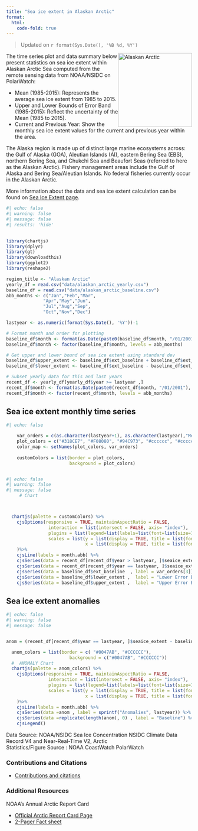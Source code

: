 ```yaml
---
title: "Sea ice extent in Alaskan Arctic"
format: 
  html:
    code-fold: true
---
```



> Updated on `r format(Sys.Date(), '%B %d, %Y')`

<img src="img/arctic.png" alt="Alaskan Arctic" style="float: right; width: 200px;"/>


The time series plot and data summary below present statistics on sea ice extent within Alaskan Arctic Sea
computed from the remote sensing data from NOAA/NSIDC on PolarWatch:

* Mean (1985-2015): Represents the average sea ice extent from 1985 to 2015.
* Upper and Lower Bounds of Error Band (1985-2015): Reflect the uncertainty of the Mean (1985 to 2015).
* Current and Previous Year: Show the monthly sea ice extent values for the current and previous year within the area.

The Alaska region is made up of distinct large marine ecosystems across: the Gulf of Alaska (GOA), Aleutian Islands (AI), eastern Bering Sea (EBS), northern Bering Sea, and Chukchi Sea and Beaufort Seas (referred to here as the Alaskan Arctic). Fishery management areas include the Gulf of Alaska and Bering Sea/Aleutian Islands. No federal fisheries currently occur in the Alaskan Arctic.

More information about the data and sea ice extent calculation can be found on [Sea Ice Extent page](extent.html).





```r
#| echo: false
#| warning: false
#| message: false
#| results: 'hide'

 
library(chartjs)
library(dplyr)
library(gt)
library(downloadthis)
library(ggplot2)
library(reshape2)

region_title <- "Alaskan Arctic"
yearly_df = read.csv("data/alaskan_arctic_yearly.csv")
baseline_df = read.csv("data/alaskan_arctic_baseline.csv")
abb_months <- c("Jan","Feb","Mar",
              "Apr","May","Jun",
              "Jul","Aug","Sep",
              "Oct","Nov","Dec")

lastyear <- as.numeric(format(Sys.Date(), '%Y'))-1

# Format month and order for plotting
baseline_df$month <- format(as.Date(paste0(baseline_df$month, "/01/2001"), "%m/%d/%Y"), "%b")
baseline_df$month <- factor(baseline_df$month, levels = abb_months)

# Get upper and lower bound of sea ice extent using standard dev
baseline_df$upper_extent <- baseline_df$ext_baseline + baseline_df$ext_std
baseline_df$lower_extent <- baseline_df$ext_baseline - baseline_df$ext_std

# Subset yearly data for this and last years 
recent_df <- yearly_df[yearly_df$year >= lastyear ,]
recent_df$month <- format(as.Date(paste0(recent_df$month, "/01/2001"), "%m/%d/%Y"), "%b")
recent_df$month <- factor(recent_df$month, levels = abb_months)

```
 
## Sea ice extent monthly time series
```r
#| echo: false

    var_orders = c(as.character(lastyear+1), as.character(lastyear),"Mean (1985-2015)", "1985-2022")
    plot_colors = c("#318CE7", "#F08080", "#94C973", "#cccccc", "#cccccc", "#cccccc")
    color_map <- setNames(plot_colors, var_orders)
 
    customColors = list(border = plot_colors,
                        background = plot_colors)



```

```r
#| echo: false
#| warning: false
#| message: false
     # Chart



  chartjs(palette = customColors) %>%
    cjsOptions(responsive = TRUE, maintainAspectRatio = FALSE,
                interaction = list(intersect = FALSE, axis= "index"),
                plugins = list(legend=list(labels=list(font=list(size=15))), title = list(font=list(size=15), display = TRUE, text = paste0('Monthly Sea Ice Extent: ', region_title))),
                scales = list(y = list(display = TRUE, title = list(font=list(size=15),display = TRUE, text = 'Million square km')),
                              x = list(display = TRUE, title = list(font=list(size=15),display = TRUE, text = 'Month')))
    )%>%
    cjsLine(labels = month.abb) %>%
    cjsSeries(data = recent_df[recent_df$year > lastyear, ]$seaice_extent  , label = var_orders[1]) %>%
    cjsSeries(data = recent_df[recent_df$year == lastyear, ]$seaice_extent  , label = var_orders[2]) %>%
    cjsSeries(data = baseline_df$ext_baseline  , label = var_orders[3]) %>%
    cjsSeries(data = baseline_df$lower_extent ,  label = "Lower Error Bound : (1985-2015)") %>%
    cjsSeries(data = baseline_df$upper_extent ,  label = "Upper Error Bound: (1985-2015)")

```

## Sea ice extent anomalies

```r
#| echo: false
#| warning: false
#| message: false


anom = (recent_df[recent_df$year == lastyear, ]$seaice_extent - baseline_df$ext_baseline)

  anom_colors = list(border = c( "#0047AB", "#CCCCCC"),
                        background = c("#0047AB", "#CCCCCC"))
  #  ANOMALY Chart
  chartjs(palette = anom_colors) %>%
    cjsOptions(responsive = TRUE, maintainAspectRatio = FALSE,
                interaction = list(intersect = FALSE, axis= "index"),
                plugins = list(legend=list(labels=list(font=list(size=15))),title = list(font=list(size=15),display = TRUE, text = sprintf("Y%4d Sea Ice Extent Anomalies : %s", lastyear, region_title))),
                scales = list(y = list(display = TRUE, title = list(font=list(size=15),display = TRUE, text = 'Million square km')),
                              x = list(display = TRUE, title = list(font=list(size=15),display = TRUE, text = 'Month')))
    )%>%
    cjsLine(labels = month.abb) %>%
    cjsSeries(data =anom , label = sprintf("Anomalies", lastyear)) %>%
    cjsSeries(data =replicate(length(anom), 0) , label = "Baseline") %>%
    cjsLegend()

```
Data Source: NOAA/NSIDC Sea Ice Concentration NSIDC Climate Data Record V4 and Near-Real-Time V2, Arctic <br/>
Statistics/Figure Source : NOAA CoastWatch PolarWatch 


### Contributions and Citations

* [Contributions and citations](citations.html)

### Additional Resources

NOAA's Annual Arctic Report Card

  * [Official Arctic Report Card Page](https://arctic.noaa.gov/report-card/report-card-2023/videos-and-animations-2023/)
  * [2-Pager Fact sheet](https://docs.google.com/presentation/d/1TaKzJqPx-OeYcCZZLVqcPx0n4ilq7NKBaG1Qfwp-anE/edit#slide=id.g192e9543f73_0_16)

